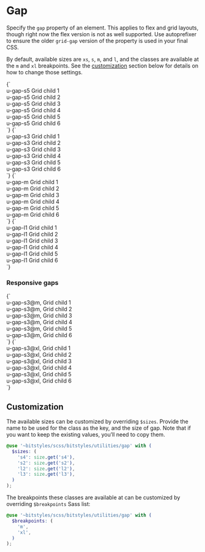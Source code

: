 
<Meta title="Utilities/gap" />

# Gap

Specify the `gap` property of an element. This applies to flex and grid layouts, though right now the flex version is not as well supported. Use autoprefixer to ensure the older `grid-gap` version of the property is used in your final CSS.

By default, available sizes are `xs`, `s`, `m`, and `l`, and the classes are available at the `m` and `xl` breakpoints. See the [customization](#customization) section below for details on how to change those settings.

<Canvas>
  <Story name="u-gap-s5">
    {`
      <div class="u-grid u-padding-m u-gap-s5 u-bg-grayscale-light-1">
        <div class="u-bg-grayscale-light-3 u-padding-m a-card">u-gap-s5 Grid child 1</div>
        <div class="u-bg-grayscale-light-3 u-padding-m a-card">u-gap-s5 Grid child 2</div>
        <div class="u-bg-grayscale-light-3 u-padding-m a-card">u-gap-s5 Grid child 3</div>
        <div class="u-bg-grayscale-light-3 u-padding-m a-card">u-gap-s5 Grid child 4</div>
        <div class="u-bg-grayscale-light-3 u-padding-m a-card">u-gap-s5 Grid child 5</div>
        <div class="u-bg-grayscale-light-3 u-padding-m a-card">u-gap-s5 Grid child 6</div>
      </div>
    `}
  </Story>
  <Story name="u-gap-s3">
    {`
      <div class="u-grid u-padding-m u-gap-s3 u-bg-grayscale-light-1">
        <div class="u-bg-grayscale-light-3 u-padding-m a-card">u-gap-s3 Grid child 1</div>
        <div class="u-bg-grayscale-light-3 u-padding-m a-card">u-gap-s3 Grid child 2</div>
        <div class="u-bg-grayscale-light-3 u-padding-m a-card">u-gap-s3 Grid child 3</div>
        <div class="u-bg-grayscale-light-3 u-padding-m a-card">u-gap-s3 Grid child 4</div>
        <div class="u-bg-grayscale-light-3 u-padding-m a-card">u-gap-s3 Grid child 5</div>
        <div class="u-bg-grayscale-light-3 u-padding-m a-card">u-gap-s3 Grid child 6</div>
      </div>
    `}
  </Story>
  <Story name="u-gap-m">
    {`
      <div class="u-grid u-padding-m u-gap-m u-bg-grayscale-light-1">
        <div class="u-bg-grayscale-light-3 u-padding-m a-card">u-gap-m Grid child 1</div>
        <div class="u-bg-grayscale-light-3 u-padding-m a-card">u-gap-m Grid child 2</div>
        <div class="u-bg-grayscale-light-3 u-padding-m a-card">u-gap-m Grid child 3</div>
        <div class="u-bg-grayscale-light-3 u-padding-m a-card">u-gap-m Grid child 4</div>
        <div class="u-bg-grayscale-light-3 u-padding-m a-card">u-gap-m Grid child 5</div>
        <div class="u-bg-grayscale-light-3 u-padding-m a-card">u-gap-m Grid child 6</div>
      </div>
    `}
  </Story>
  <Story name="u-gap-l1">
    {`
      <div class="u-grid u-padding-m u-gap-l1 u-bg-grayscale-light-1">
        <div class="u-bg-grayscale-light-3 u-padding-m a-card">u-gap-l1 Grid child 1</div>
        <div class="u-bg-grayscale-light-3 u-padding-m a-card">u-gap-l1 Grid child 2</div>
        <div class="u-bg-grayscale-light-3 u-padding-m a-card">u-gap-l1 Grid child 3</div>
        <div class="u-bg-grayscale-light-3 u-padding-m a-card">u-gap-l1 Grid child 4</div>
        <div class="u-bg-grayscale-light-3 u-padding-m a-card">u-gap-l1 Grid child 5</div>
        <div class="u-bg-grayscale-light-3 u-padding-m a-card">u-gap-l1 Grid child 6</div>
      </div>
    `}
  </Story>
</Canvas>

### Responsive gaps

<Canvas isColumn>
  <Story name="u-gap-s3@m">
    {`
      <div class="u-grid u-padding-m u-gap-s3@m u-bg-grayscale-light-1">
        <div class="u-bg-grayscale-light-3 u-padding-m a-card">u-gap-s3@m, Grid child 1</div>
        <div class="u-bg-grayscale-light-3 u-padding-m a-card">u-gap-s3@m, Grid child 2</div>
        <div class="u-bg-grayscale-light-3 u-padding-m a-card">u-gap-s3@m, Grid child 3</div>
        <div class="u-bg-grayscale-light-3 u-padding-m a-card">u-gap-s3@m, Grid child 4</div>
        <div class="u-bg-grayscale-light-3 u-padding-m a-card">u-gap-s3@m, Grid child 5</div>
        <div class="u-bg-grayscale-light-3 u-padding-m a-card">u-gap-s3@m, Grid child 6</div>
      </div>
    `}
  </Story>
  <Story name="u-gap-s3@xl">
    {`
      <div class="u-grid u-padding-m u-gap-s3@xl u-bg-grayscale-light-1">
        <div class="u-bg-grayscale-light-3 u-padding-m a-card">u-gap-s3@xl, Grid child 1</div>
        <div class="u-bg-grayscale-light-3 u-padding-m a-card">u-gap-s3@xl, Grid child 2</div>
        <div class="u-bg-grayscale-light-3 u-padding-m a-card">u-gap-s3@xl, Grid child 3</div>
        <div class="u-bg-grayscale-light-3 u-padding-m a-card">u-gap-s3@xl, Grid child 4</div>
        <div class="u-bg-grayscale-light-3 u-padding-m a-card">u-gap-s3@xl, Grid child 5</div>
        <div class="u-bg-grayscale-light-3 u-padding-m a-card">u-gap-s3@xl, Grid child 6</div>
      </div>
    `}
  </Story>
</Canvas>

## Customization

The available sizes can be customized by overriding `$sizes`. Provide the name to be used for the class as the key, and the size of gap. Note that if you want to keep the existing values, you’ll need to copy them.

```scss
@use '~bitstyles/scss/bitstyles/utilities/gap' with (
  $sizes: (
    's4': size.get('s4'),
    's2': size.get('s2'),
    'l2': size.get('l2'),
    'l3': size.get('l3'),
  )
);
```

The breakpoints these classes are available at can be customized by overriding `$breakpoints` Sass list:

```scss
@use '~bitstyles/scss/bitstyles/utilities/gap' with (
  $breakpoints: (
    'm',
    'xl',
  )
);
```
